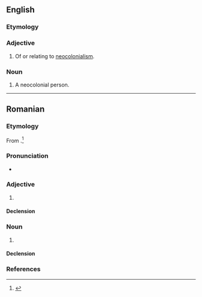 ==English==

===Etymology===
{{prefix|en|neo|colonialist}}

===Adjective===
{{en-adj}}

# Of or relating to [[neocolonialism]].
#: {{syn|en|neocolonial|neocolonist}}

===Noun===
{{en-noun}}

# A neocolonial person.
#: {{syn|en|neocolonist}}

----

==Romanian==

===Etymology===
From {{bor|ro|fr|néo-colonialiste||neocolonialist}}.<ref>{{R:DEX}}</ref>

===Pronunciation===
* {{IPA|ro|/ne.o.ko.lo.ni.jaˈlist/}}

===Adjective===
{{ro-adj|4}}

# {{l|en|neocolonialist}}

====Declension====
{{ro-adj-4|mpl=neocolonialiști}}

===Noun===
{{ro-noun|m|neocolonialiști|f=neocolonialistă}}

# {{l|en|neocolonialist}}

====Declension====
{{ro-noun-m|pl=neocolonialiști}}

===References===
<references/>